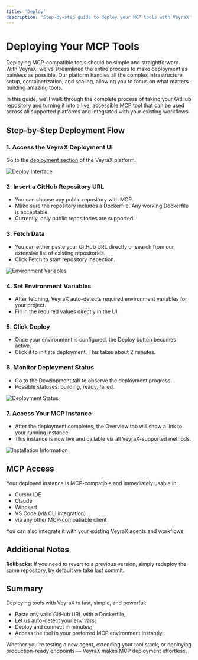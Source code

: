 ```yaml
---
title: 'Deploy'
description: 'Step-by-step guide to deploy your MCP tools with VeyraX'
---
```


# Deploying Your MCP Tools

Deploying MCP-compatible tools should be simple and straightforward. With VeyraX, we've streamlined the entire process to make deployment as painless as possible. Our platform handles all the complex infrastructure setup, containerization, and scaling, allowing you to focus on what matters - building amazing tools.

In this guide, we'll walk through the complete process of taking your GitHub repository and turning it into a live, accessible MCP tool that can be used across all supported platforms and integrated with your existing workflows.

## Step-by-Step Deployment Flow

### 1. Access the VeyraX Deployment UI
Go to the [deployment section](https://www.veyrax.com/deployment/create) of the VeyraX platform.

![Deploy Interface](/images/deployment/deploy_1.png)

### 2. Insert a GitHub Repository URL
- You can choose any public repository with MCP.
- Make sure the repository includes a Dockerfile. Any working Dockerfile is acceptable.
- Currently, only public repositories are supported.

### 3. Fetch Data
- You can either paste your GitHub URL directly or search from our extensive list of existing repositories.
- Click Fetch to start repository inspection.

![Environment Variables](/images/deployment/deploy_2.png)

### 4. Set Environment Variables
- After fetching, VeyraX auto-detects required environment variables for your project.
- Fill in the required values directly in the UI.

### 5. Click Deploy
- Once your environment is configured, the Deploy button becomes active.
- Click it to initiate deployment. This takes about 2 minutes.

### 6. Monitor Deployment Status
- Go to the Development tab to observe the deployment progress.
- Possible statuses: building, ready, failed.

![Deployment Status](/images/deployment/deploy_3.png)

### 7. Access Your MCP Instance
- After the deployment completes, the Overview tab will show a link to your running instance.
- This instance is now live and callable via all VeyraX-supported methods.

![Installation Information](/images/deployment/deploy_4.png)

## MCP Access

Your deployed instance is MCP-compatible and immediately usable in:
- Cursor IDE
- Claude
- Windserf
- VS Code (via CLI integration)
- via any other MCP-compatiable client

You can also integrate it with your existing VeyraX agents and workflows.

## Additional Notes

**Rollbacks**: If you need to revert to a previous version, simply redeploy the same repository, by default we take last commit.

## Summary

Deploying tools with VeyraX is fast, simple, and powerful:
- Paste any valid GitHub URL with a Dockerfile;
- Let us auto-detect your env vars;
- Deploy and connect in minutes;
- Access the tool in your preferred MCP environment instantly.

Whether you're testing a new agent, extending your tool stack, or deploying production-ready endpoints — VeyraX makes MCP deployment effortless.

